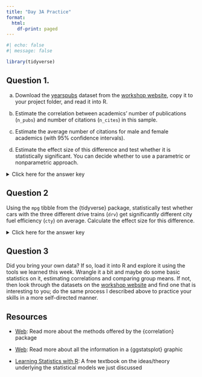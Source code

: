 ```yaml
---
title: "Day 3A Practice"
format:
  html:
    df-print: paged
---
```


```r
#| echo: false
#| message: false

library(tidyverse)
```

## Question 1.

a) Download the [yearspubs](https://pittmethods.github.io/r4ss/data/yearspubs.csv) dataset from the [workshop website](https://pittmethods.github.io/r4ss/Details/datasets.html), copy it to your project folder, and read it into R.

b) Estimate the correlation between academics' number of publications (`n_pubs`) and number of citations (`n_cites`) in this sample.

c) Estimate the average number of citations for male and female academics (with 95\% confidence intervals).

d) Estimate the effect size of this difference and test whether it is statistically significant. You can decide whether to use a parametric or nonparametric approach.

<p><details>
<summary>Click here for the answer key</summary>
<blockquote>

**Answer (a)**

```r
#| comment: "#>"
#| eval: false
#| collapse: true

library(tidyverse)
yearspubs <- read_csv("yearspubs.csv")
yearspubs
```

```r
#| comment: "#>"
#| echo: false
#| collapse: true
#| message: false

yearspubs <- read_csv("../data/yearspubs.csv")
yearspubs
```

**Answer (b)**

```r
#| comment: "#>"
#| collapse: true
#| warning: false

library(correlation)
correlation(yearspubs)
```

The correlation between number of publications and citations is 0.34.

**Answer (c)**

```r
#| comment: "#>"
#| collapse: true
#| warning: false

library(statsExpressions)
centrality_description(yearspubs, x = sex, y = n_cites)
```

The average was estimates as 37.3 \[33.4, 43.5\] for females and 42.4 \[35.0, 48.7\] for males.

**Answer (d)**

```r
#| comment: "#>"
#| collapse: true
#| warning: false

two_sample_test(yearspubs, x = sex, y = n_cites, type = "parametric")
```

The effect size was $g=-0.3$ but the difference was not significant $(p=.232)$.

```r
#| message: false

# Optionally:
library(ggstatsplot)
ggbetweenstats(yearspubs, x = sex, y = n_cites)
```


</blockquote></details></p>

## Question 2

Using the `mpg` tibble from the \{tidyverse\} package, statistically test whether cars with the three different drive trains (`drv`) get significantly different city fuel efficiency (`cty`) on average. Calculate the effect size for this difference.

<p><details>
<summary>Click here for the answer key</summary>
<blockquote>

```r
#| comment: "#>"
#| collapse: true
#| warning: false

oneway_anova(mpg, x = drv, y = cty)
```

The effect size was $\omega^2=0.68$ and the difference was significant $(p<.001)$.

```r
#| comment: "#>"
#| collapse: true
#| warning: false

ggbetweenstats(mpg, x = drv, y = cty)
```

</blockquote></details></p>

## Question 3

Did you bring your own data? If so, load it into R and explore it using the tools we learned this week. Wrangle it a bit and maybe do some basic statistics on it, estimating correlations and comparing group means. If not, then look through the datasets on the [workshop website](https://pittmethods.github.io/r4ss/Details/datasets.html) and find one that is interesting to you; do the same process I described above to practice your skills in a more self-directed manner.

## Resources

-   [Web](https://easystats.github.io/correlation/articles/types.html): Read more about the methods offered by the \{correlation\} package

-   [Web](https://indrajeetpatil.github.io/statsExpressions/articles/statsExpressions.html#expressions-for-plots): Read more about all the information in a \{ggstatsplot\} graphic

-   [Learning Statistics with R](https://learningstatisticswithr.com/): A free textbook on the ideas/theory underlying the statistical models we just discussed
